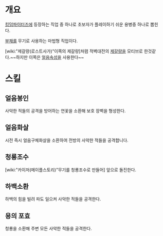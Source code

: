 = 개요 =
[[킹덤파이터즈]]에 등장하는 직업 중 하나로 초보자가 플레이하기 쉬운 용병중 하나로 뽑힌다.

[[부채]]를 무기로 사용하는 마법형 직업이다.

[wiki:"제갈량(로스트사가)"이쪽의 제갈량]처렴 적벽대전의 [[제갈량]]을 모티브로 한것같다.~~하지만 이쪽은 [[얼음]]속성을 사용한다~~


= 스킬 =
== 얼음봉인 ==
사악한 적들의 공격을 방어하는 연꽃을 소환해 보호 장벽을 형성한다.

== 얼음화살 ==
시전 즉시 얼음구체화살을 소환하여 전방의 사악한 적들을 공격합니다.

== 청룡조수 ==
[wiki:"카이저(메이플스토리)"무기를 청룡조수로 만들어] 앞으로 돌진한다.

== 하백소환 ==
하백의 힘을 빌려 파도 일으켜 사악한 적들을 공격한다.

== 용의 포효 ==
청룡을 소환해 주변 모든 사악한 적들을 공격한다.
